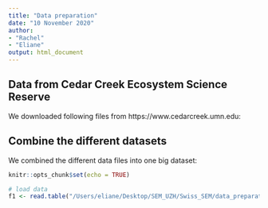 ```yaml
---
title: "Data preparation"
date: "10 November 2020"
author: 
- "Rachel"
- "Eliane"
output: html_document
---
```



## Data from Cedar Creek Ecosystem Science Reserve

We downloaded following files from https://www.cedarcreek.umn.edu:


## Combine the different datasets

We combined the different data files into one big dataset:

```r
knitr::opts_chunk$set(echo = TRUE)

# load data
f1 <- read.table("/Users/eliane/Desktop/SEM_UZH/Swiss_SEM/data_preparation/e120_Percent light penetration.txt", sep="\t", header=TRUE)





```

